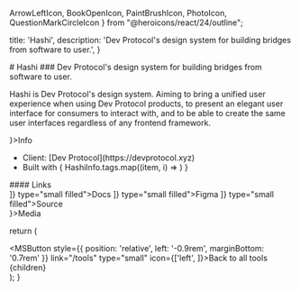 
  ArrowLeftIcon,
  BookOpenIcon,
  PaintBrushIcon,
  PhotoIcon,
  QuestionMarkCircleIcon
} from "@heroicons/react/24/outline";

  title: 'Hashi',
  description: 'Dev Protocol\'s design system for building bridges from software to user.',
}


<MSAnimatedSection>
  # Hashi
</MSAnimatedSection>
<MSAnimatedSection delay={0.3}>
  ### Dev Protocol's design system for building bridges from software to user.
</MSAnimatedSection>

<MSAnimatedSection delay={0.4}>
  <div className="w-full h-full max-h-md r-lg my-md" style={{ overflow: 'hidden'}}>
    <PreviewImage src="/img/hashi/hashi-cover.webp" alt="Hashi's cover image." />
  </div>

  Hashi is Dev Protocol's design system. Aiming to bring a unified user experience when using Dev Protocol products, to present an elegant user interface for consumers to interact with, and to be able to create the same user interfaces regardless of any frontend framework.
</MSAnimatedSection>

<MSAnimatedSection className="grid cols-1 @large:cols-3 gap-md mt-4xl">
  <MSAnimatedSection>
    <MSTitleBar style={{ justifyContent: 'center' }} icon={<QuestionMarkCircleIcon />}>Info</MSTitleBar>
    <div className="w-full start-1 end-1 fill-surface-400 ink-surface-ink p-lg r-md raise-low mt-md" style={{ height: 'max-content' }}>
      <ul className="ms-list mb-md">
        <li className="ms-list__item">Client: [Dev Protocol](https://devprotocol.xyz)</li>
        <li className="ms-list__item">Built with { HashiInfo.tags.map((item, i) => <MSTag key={ i } label={ item }/>) }</li>
      </ul>
      #### Links
      <div className="flex flow-row flow-nowrap jc-start gap-sm mt-sm">
        <MSButton link={HashiInfo.links['docs']} icon={['left', <BookOpenIcon />]} type="small filled">Docs</MSButton>
        <MSButton link={HashiInfo.links['figma']} icon={['left', <PaintBrushIcon />]} type="small filled">Figma</MSButton>
        <MSButton link={HashiInfo.links['src']} icon={['left', <SiGithub />]} type="small filled">Source</MSButton>
      </div>
    </div>
  </MSAnimatedSection>
  <MSAnimatedSection delay={0.3} className="start-1 end-1 @large:start-2 @large:end-4">
    <MSTitleBar style={{ justifyContent: 'center' }} icon={<PhotoIcon />}>Media</MSTitleBar>
    <div className="w-full grid cols-1 gap-md mt-md">
      <PreviewImage src="/img/hashi.webp" alt="A screen capture of Hashi's website" />
      <PreviewImage src="/img/hashi/hashi-cover--dark.webp" alt="Hashi's cover image but in dark mode." />
    </div>
  </MSAnimatedSection>
</MSAnimatedSection>

  return (
    <DefaultLayout title={metadata.title} description={metadata.description}>
      <section className="py-4xl">
        <MSButton style={{ position: 'relative', left: '-0.9rem', marginBottom: '0.7rem' }} link="/tools" type="small" icon={['left', <ArrowLeftIcon />]}>Back to all tools</MSButton>
        {children}
      </section>
    </DefaultLayout>
  );
}